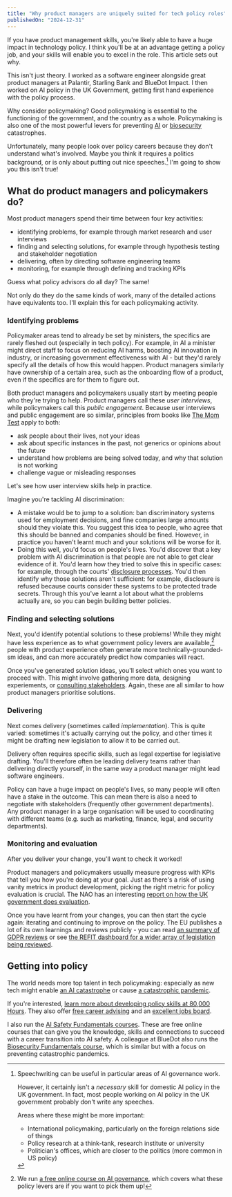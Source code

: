```yaml
---
title: "Why product managers are uniquely suited for tech policy roles"
publishedOn: "2024-12-31"
---
```


If you have product management skills, you're likely able to have a huge impact in technology policy.
I think you'll be at an advantage getting a policy job, and your skills will enable you to excel in the role.
This article sets out why.

This isn't just theory.
I worked as a software engineer alongside great product managers at Palantir, Starling Bank and BlueDot Impact.
I then worked on AI policy in the UK Government, getting first hand experience with the policy process.

Why consider policymaking?
Good policymaking is essential to the functioning of the government, and the country as a whole.
Policymaking is also one of the most powerful levers for preventing [AI](https://80000hours.org/problem-profiles/artificial-intelligence/) or [biosecurity](https://80000hours.org/problem-profiles/preventing-catastrophic-pandemics/) catastrophes.

Unfortunately, many people look over policy careers because they don't understand what's involved.
Maybe you think it requires a politics background, or is only about putting out nice speeches.[^1]
I'm going to show you this isn't true!

## What do product managers and policymakers do?

Most product managers spend their time between four key activities:
- identifying problems, for example through market research and user interviews
- finding and selecting solutions, for example through hypothesis testing and stakeholder negotiation
- delivering, often by directing software engineering teams
- monitoring, for example through defining and tracking KPIs

Guess what policy advisors do all day?
The same!

Not only do they do the same kinds of work, many of the detailed actions have equivalents too.
I'll explain this for each policymaking activity.

### Identifying problems

Policymaker areas tend to already be set by ministers, the specifics are rarely fleshed out (especially in tech policy).
For example, in AI a minister might direct staff to focus on reducing AI harms, boosting AI innovation in industry, or increasing government effectiveness with AI - but they'd rarely specify all the details of how this would happen.
Product managers similarly have ownership of a certain area, such as the onboarding flow of a product, even if the specifics are for them to figure out.

Both product managers and policymakers usually start by meeting people who they're trying to help.
Product managers call these _user interviews_, while policymakers call this _public engagement_.
Because user interviews and public engagement are so similar, principles from books like [The Mom Test](https://www.momtestbook.com/) apply to both:
- ask people about their lives, not your ideas
- ask about specific instances in the past, not generics or opinions about the future
- understand how problems are being solved today, and why that solution is not working
- challenge vague or misleading responses

Let's see how user interview skills help in practice.

Imagine you're tackling AI discrimination:
- A mistake would be to jump to a solution: ban discriminatory systems used for employment decisions, and fine companies large amounts should they violate this.
  You suggest this idea to people, who agree that this should be banned and companies should be fined.
  However, in practice you haven't learnt much and your solutions will be worse for it.
- Doing this well, you'd focus on people's lives.
  You'd discover that a key problem with AI discrimination is that people are not able to get clear evidence of it.
  You'd learn how they tried to solve this in specific cases: for example, through the courts' [disclosure processes](https://www.justice.gov.uk/courts/procedure-rules/civil/rules/part31).
  You'd then identify why those solutions aren't sufficient: for example, disclosure is refused because courts consider these systems to be protected trade secrets.
  Through this you've learnt a lot about what the problems actually are, so you can begin building better policies.

### Finding and selecting solutions

Next, you'd identify potential solutions to these problems! While they might have less experience as to what government policy levers are available,[^2] people with product experience often generate more technically-grounded-sm ideas, and can more accurately predict how companies will react.

Once you've generated solution ideas, you'll select which ones you want to proceed with. This might involve gathering more data, designing experiements, or [consulting stakeholders](https://www.civilservant.org.uk/process-consultation.html). Again, these are all similar to how product managers prioritise solutions.

### Delivering

Next comes delivery (sometimes called _implementation_). This is quite varied: sometimes it's actually carrying out the policy, and other times it might be drafting new legislation to allow it to be carried out.

Delivery often requires specific skills, such as legal expertise for legislative drafting. You'll therefore often be leading delivery teams rather than delivering directly yourself, in the same way a product manager might lead software engineers.

Policy can have a huge impact on people's lives, so many people will often have a stake in the outcome. This can mean there is also a need to negotiate with stakeholders (frequently other government departments). Any product manager in a large organisation will be used to coordinating with different teams (e.g. such as marketing, finance, legal, and security departments).

### Monitoring and evaluation

After you deliver your change, you'll want to check it worked!

Product managers and policymakers usually measure progress with KPIs that tell you how you're doing at your goal. Just as there's a risk of using vanity metrics in product development, picking the right metric for policy evaluation is crucial. The NAO has an interesting [report on how the UK government does evaluation](https://www.nao.org.uk/wp-content/uploads/2013/12/10331-001-Evaluation-in-government_NEW.pdf).

Once you have learnt from your changes, you can then start the cycle again: iterating and continuing to improve on the policy. The EU publishes a lot of its own learnings and reviews publicly - you can read [an summary of GDPR reviews](https://www.europarl.europa.eu/RegData/etudes/ATAG/2024/762475/EPRS_ATA(2024)762475_EN.pdf) or see [the REFIT dashboard for a wider array of legislation being reviewed](https://op.europa.eu/webpub/com/refit-scoreboard/en/index.html).

## Getting into policy

The world needs more top talent in tech policymaking: especially as new tech might enable [an AI catastrophe](https://80000hours.org/problem-profiles/artificial-intelligence/) or cause [a catastrophic pandemic](https://80000hours.org/problem-profiles/preventing-catastrophic-pandemics/).

If you're interested, [learn more about developing policy skills at 80,000 Hours](https://80000hours.org/skills/political-bureaucratic/). They also offer [free career advising](https://80000hours.org/speak-with-us/) and an [excellent jobs board](https://jobs.80000hours.org/).

I also run the [AI Safety Fundamentals courses](https://aisafetyfundamentals.com/). These are free online courses that can give you the knowledge, skills and connections to succeed with a career transition into AI safety. A colleague at BlueDot also runs the [Biosecurity Fundamentals course](https://biosecurityfundamentals.com/), which is similar but with a focus on preventing catastrophic pandemics.

[^1]:
    Speechwriting can be useful in particular areas of AI governance work.

    However, it certainly isn't a _necessary_ skill for domestic AI policy in the UK government.
    In fact, most people working on AI policy in the UK government probably don't write any speeches.

    Areas where these might be more important:
    - International policymaking, particularly on the foreign relations side of things
    - Policy research at a think-tank, research institute or university
    - Politician's offices, which are closer to the politics (more common in US policy)

[^2]:
    We run [a free online course on AI governance](https://aisafetyfundamentals.com/governance/), which covers what these policy levers are if you want to pick them up!
